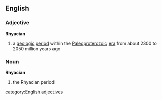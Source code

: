 ==English==
===Adjective===
{{wikipedia}}
'''Rhyacian'''
#{{geology}} a [[geologic]] [[period]] within the [[Paleoproterozoic]] [[era]] from about 2300 to 2050 million years ago

===Noun===
'''Rhyacian'''
#{{geology}} the Rhyacian period
[[category:English adjectives]]